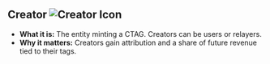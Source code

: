 ## Creator ![Creator Icon](/icons/users.svg)

- **What it is:** The entity minting a CTAG. Creators can be users or relayers.
- **Why it matters:** Creators gain attribution and a share of future revenue tied to their tags.

